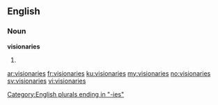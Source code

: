 ==English==

===Noun===
'''visionaries'''

# {{plural of|[[visionary]]}}

[[Category:English plurals ending in "-ies"]]

[[ar:visionaries]]
[[fr:visionaries]]
[[ku:visionaries]]
[[my:visionaries]]
[[no:visionaries]]
[[sv:visionaries]]
[[vi:visionaries]]